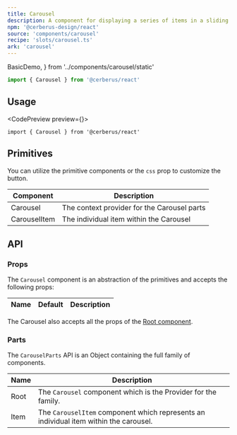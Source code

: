 ```yaml
---
title: Carousel
description: A component for displaying a series of items in a sliding format.
npm: '@cerberus-design/react'
source: 'components/carousel'
recipe: 'slots/carousel.ts'
ark: 'carousel'
---
```


  BasicDemo,
} from '../components/carousel/static'

```ts
import { Carousel } from '@cerberus/react'
```

## Usage

<CodePreview preview={<BasicDemo />}>
```tsx title="carousel.tsx"
import { Carousel } from '@cerberus/react'
```
</CodePreview>

## Primitives

You can utilize the primitive components or the `css` prop to customize the button.

| Component | Description |
| --------- | ----------- |
| Carousel  | The context provider for the Carousel parts |
| CarouselItem | The individual item within the Carousel |

## API

### Props

The `Carousel` component is an abstraction of the primitives and accepts the following props:

| Name     | Default | Description                            |
| -------- | ------- | -------------------------------------- |

The Carousel also accepts all the props of the [Root component](https://ark-ui.com/docs/components/carousel#api-reference).


### Parts

The `CarouselParts` API is an Object containing the full family of components.

<NoteAdmonition description="It is best to only use the CarouselParts if you are building a custom solution. Importing Object based components will ship every property it includes into your bundle, regardless if you use it or not." />

| Name     | Description                            |
| -------- | -------------------------------------- |
| Root     | The `Carousel` component which is the Provider for the family. |
| Item     | The `CarouselItem` component which represents an individual item within the carousel. |